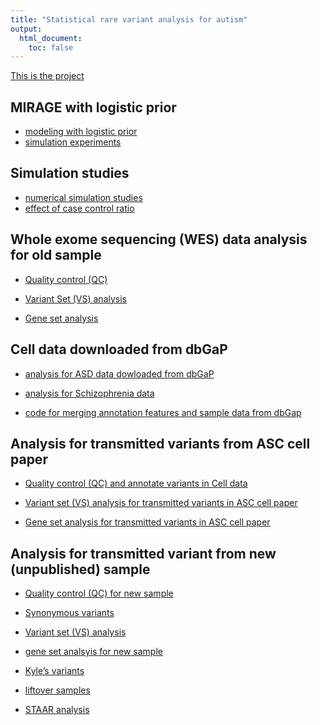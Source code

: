 ```yaml
---
title: "Statistical rare variant analysis for autism"
output:
  html_document:
    toc: false
---
```



[This is the project][project]


## MIRAGE with logistic prior 

* [modeling with logistic prior](model_logistic_prior.html)
* [simulation experiments](simulation_logistic_prior.html)
 
## Simulation studies  
 
* [numerical simulation studies](simulation-study.html) 
* [effect of case control ratio](effect_case_control_ratio.html)

## Whole exome sequencing (WES) data analysis for old sample  

* [Quality control (QC)](ASD.html)


* [Variant Set (VS) analysis](variant_set_analysis.html)

* [Gene set analysis](GeneSetAnalysis.html)


## Cell data downloaded from dbGaP 


* [analysis for ASD data dowloaded from dbGaP](ASD_dbGaP.html) 
 
* [analysis for Schizophrenia data](SCZ-analysis.html) 

* [code for merging annotation features and sample data from dbGap](ASD_dbGaP_code.html)


## Analysis for transmitted variants from ASC cell paper 

* [Quality control (QC) and annotate variants in Cell data](ASC_cell_data.html)

* [Variant set (VS) analysis for transmitted variants in ASC cell paper](VS-ASC.html)

* [Gene set analysis for transmitted variants in ASC cell paper](gene_set_analysis_cell_data.html)


## Analysis for transmitted variant from new (unpublished) sample 

* [Quality control (QC) for new sample](ASC_new_sample.html)

* [Synonymous variants](ASC_new_sample_syn_var.html)

* [Variant set (VS) analysis](ASC_new_sample_variant_set.html)

* [gene set analsyis for new sample](ASC_new_sample_gene_set.html)

* [Kyle's variants](variant_from_kyle.html)

* [liftover samples](liftover_files.html)

* [STAAR analysis](starr_analysis.html)



[project]: https://www.dropbox.com/home/RareVariantProject?preview=RareVariant.pdf
[rmarkdown]: http://rmarkdown.rstudio.com/rmarkdown_websites.htm
[rstudio]: https://www.rstudio.com/products/rstudio/download/preview/
